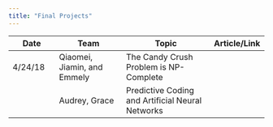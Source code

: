 ```yaml
---
title: "Final Projects"
---
```


| **Date** | **Team** |  **Topic** | **Article/Link**|
| ---------|-------------|-----------------|----------|
| 4/24/18  | Qiaomei, Jiamin, and Emmely | The Candy Crush Problem is NP-Complete ||
|| Audrey, Grace | Predictive Coding and Artificial Neural Networks ||
<!--|| Mariama and Karen | Computational Theory of Mind ||
|| Becca | Analyzing Chemical Reaction Networks ||
|| Katrina, Alice, Max, and Julia | [Recursive syntactic pattern learning by songbirds](https://granieri.github.io/songbird-syntax/) ||
|| Khadidja and Faith | Computing Machinery and Intelligence in Computer Game Bots ||-->